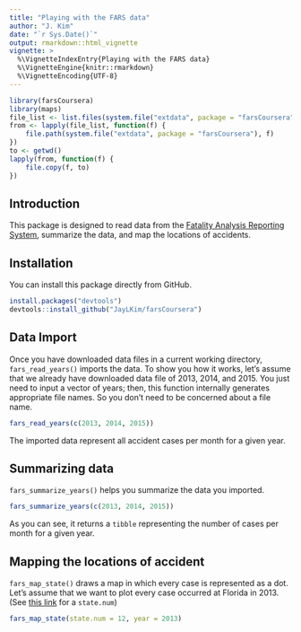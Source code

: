 ```yaml
---
title: "Playing with the FARS data"
author: "J. Kim"
date: "`r Sys.Date()`"
output: rmarkdown::html_vignette
vignette: >
  %\VignetteIndexEntry{Playing with the FARS data}
  %\VignetteEngine{knitr::rmarkdown}
  %\VignetteEncoding{UTF-8}
---
```

```r
library(farsCoursera)
library(maps)
file_list <- list.files(system.file("extdata", package = "farsCoursera"))
from <- lapply(file_list, function(f) {
    file.path(system.file("extdata", package = "farsCoursera"), f)
})
to <- getwd()
lapply(from, function(f) {
    file.copy(f, to)
})
```

## Introduction
This package is designed to read data from the
[Fatality Analysis Reporting System](http://www.nhtsa.gov/Data/Fatality-Analysis-Reporting-System-(FARS)),
summarize the data, and map the locations of accidents.

## Installation
You can install this package directly from GitHub.

```r
install.packages("devtools")
devtools::install_github("JayLKim/farsCoursera")
```

## Data Import
Once you have downloaded data files in a current working directory, `fars_read_years()` imports the data. To show you
how it works, let's assume that we already have downloaded data file of 2013,
2014, and 2015. You just need to input a vector of years; then, this function
internally generates appropriate file names. So you don't need to be concerned
about a file name.

```r
fars_read_years(c(2013, 2014, 2015))
```

The imported data represent all accident cases per month for a given year.


## Summarizing data
`fars_summarize_years()` helps you summarize the data you imported.

```r
fars_summarize_years(c(2013, 2014, 2015))
```

As you can see, it returns a `tibble` representing the number of cases per
month for a given year.

## Mapping the locations of accident

`fars_map_state()` draws a map in which every case is represented as a dot.
Let's assume that we want to plot every case occurred at Florida in 2013.
(See [this link](https://en.wikipedia.org/wiki/List_of_U.S._state_abbreviations)
for a `state.num`)

```r
fars_map_state(state.num = 12, year = 2013)
```
